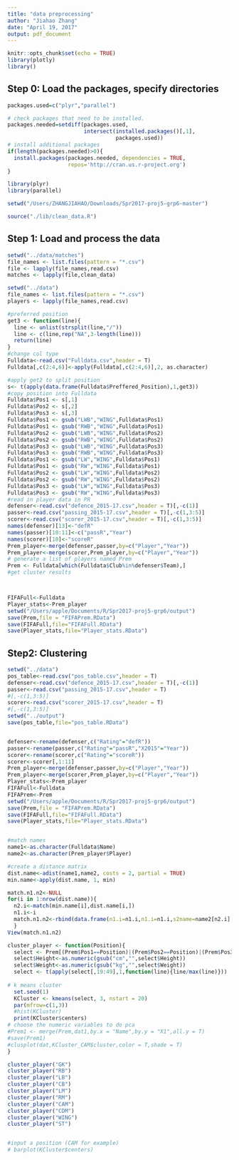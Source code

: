 ```yaml
---
title: "data preprocessing"
author: "Jiahao Zhang"
date: "April 19, 2017"
output: pdf_document
---
```


```r
knitr::opts_chunk$set(echo = TRUE)
library(plotly)
library()
```
## Step 0: Load the packages, specify directories

```r
packages.used=c("plyr","parallel")

# check packages that need to be installed.
packages.needed=setdiff(packages.used, 
                        intersect(installed.packages()[,1], 
                                  packages.used))
# install additional packages
if(length(packages.needed)>0){
  install.packages(packages.needed, dependencies = TRUE,
                   repos='http://cran.us.r-project.org')
}

library(plyr)
library(parallel)

setwd("/Users/ZHANGJIAHAO/Downloads/Spr2017-proj5-grp6-master")

source("./lib/clean_data.R")


```
## Step 1: Load and process the data
```r
setwd("../data/matches")
file_names <- list.files(pattern = "*.csv")
file <- lapply(file_names,read.csv)
matches <- lapply(file,clean_data)
```

```r
setwd("../data")
file_names <- list.files(pattern = "*.csv")
players <- lapply(file_names,read.csv)

#preferred position
get3 <- function(line){
  line <- unlist(strsplit(line,"/"))
  line <- c(line,rep("NA",3-length(line)))
  return(line)
}
#change col type
Fulldata<-read.csv("Fulldata.csv",header = T)
Fulldata[,c(2:4,6)]<-apply(Fulldata[,c(2:4,6)],2, as.character)

#apply get2 to split position
s<- t(apply(data.frame(Fulldata$Preffered_Position),1,get3))
#copy position into Fulldata
Fulldata$Pos1 <- s[,1]
Fulldata$Pos2 <- s[,2]
Fulldata$Pos3 <- s[,3]
Fulldata$Pos1 <- gsub("LWB","WING",Fulldata$Pos1)
Fulldata$Pos1 <- gsub("RWB","WING",Fulldata$Pos1)
Fulldata$Pos2 <- gsub("LWB","WING",Fulldata$Pos2)
Fulldata$Pos2 <- gsub("RWB","WING",Fulldata$Pos2)
Fulldata$Pos3 <- gsub("LWB","WING",Fulldata$Pos3)
Fulldata$Pos3 <- gsub("RWB","WING",Fulldata$Pos3)
Fulldata$Pos1 <- gsub("LW","WING",Fulldata$Pos1)
Fulldata$Pos1 <- gsub("RW","WING",Fulldata$Pos1)
Fulldata$Pos2 <- gsub("LW","WING",Fulldata$Pos2)
Fulldata$Pos2 <- gsub("RW","WING",Fulldata$Pos2)
Fulldata$Pos3 <- gsub("LW","WING",Fulldata$Pos3)
Fulldata$Pos3 <- gsub("RW","WING",Fulldata$Pos3)
#read in player data in PR
defenser<-read.csv("defence_2015-17.csv",header = T)[,-c(1)]
passer<-read.csv("passing_2015-17.csv",header = T)[,-c(1,3:5)]
scorer<-read.csv("scorer_2015-17.csv",header = T)[,-c(1,3:5)]
names(defenser)[13]<-"defR"
names(passer)[10:11]<-c("passR","Year")
names(scorer)[10]<-"scoreR"
Prem_player<-merge(defenser,passer,by=c("Player","Year"))
Prem_player<-merge(scorer,Prem_player,by=c("Player","Year"))
# generate a list of players named Prem
Prem <- Fulldata[which(Fulldata$Club%in%defenser$Team),]
#get cluster results



FIFAFull<-Fulldata
Player_stats<-Prem_player
setwd("/Users/apple/Documents/R/Spr2017-proj5-grp6/output")
save(Prem,file = "FIFAPrem.RData")
save(FIFAFull,file="FIFAFull.RData")
save(Player_stats,file="Player_stats.RData")

```
## Step2: Clustering
```r
setwd("../data")
pos_table<-read.csv("pos_table.csv",header = T)
defenser<-read.csv("defence_2015-17.csv",header = T)[,-c(1)]
passer<-read.csv("passing_2015-17.csv",header = T)
#[,-c(1,3:5)]
scorer<-read.csv("scorer_2015-17.csv",header = T)
#[,-c(1,3:5)]
setwd("../output")
save(pos_table,file="pos_table.RData")


defenser<-rename(defenser,c("Rating"="defR"))
passer<-rename(passer,c("Rating"="passR","X2015"="Year"))
scorer<-rename(scorer,c("Rating"="scoreR"))
scorer<-scorer[,1:11]
Prem_player<-merge(defenser,passer,by=c("Player","Year"))
Prem_player<-merge(scorer,Prem_player,by=c("Player","Year"))
Player_stats<-Prem_player
FIFAFull<-Fulldata
FIFAPrem<-Prem
setwd("/Users/apple/Documents/R/Spr2017-proj5-grp6/output")
save(Prem,file = "FIFAPrem.RData")
save(FIFAFull,file="FIFAFull.RData")
save(Player_stats,file="Player_stats.RData")


#match names
name1<-as.character(Fulldata$Name)
name2<-as.character(Prem_player$Player)

#create a distance matrix
dist.name<-adist(name1,name2, costs = 2, partial = TRUE)
min.name<-apply(dist.name, 1, min)

match.n1.n2<-NULL
for(i in 1:nrow(dist.name)){
  n2.i<-match(min.name[i],dist.name[i,])
  n1.i<-i
  match.n1.n2<-rbind(data.frame(n1.i=n1.i,n1.i=n1.i,s2name=name2[n2.i],s1name=name1[n1.i],adist=min.name[i]),match.n1.n2)
  }
View(match.n1.n2)
```



```r
cluster_player <- function(Position){
  select <- Prem[(Prem$Pos1==Position)|(Prem$Pos2==Position)|(Prem$Pos3==Position),]
  select$Height<-as.numeric(gsub("cm","",select$Height))
  select$Weight<-as.numeric(gsub("kg","",select$Weight))
  select <- t(apply(select[,19:49],1,function(line){line/max(line)}))
  
# k means cluster
  set.seed(1)
  KCluster <- kmeans(select, 3, nstart = 20)
  par(mfrow=c(1,3))
  #hist(KCluster)
  print(KCluster$centers)
# choose the numeric variables to do pca
#Prem1 <- merge(Prem,dat1,by.x = "Name",by.y = "X1",all.y = T)
#save(Prem1)
#clusplot(dat,KCluster_CAM$cluster,color = T,shade = T)
}

cluster_player("GK")
cluster_player("RB")
cluster_player("LB")
cluster_player("CB")
cluster_player("LM")
cluster_player("RM")
cluster_player("CAM")
cluster_player("CDM")
cluster_player("WING")
cluster_player("ST")


#input a position (CAM for example)
# barplot(KCluster$centers)




```
